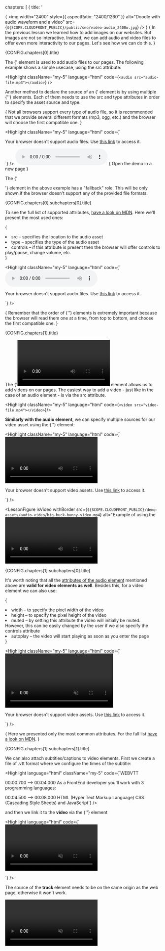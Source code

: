   chapters: [
    {
      title: '<audio> element',
      id: 'audio-element',
      subchapters: [{
        title: 'Attributes for <audio> element',
        id: 'atributele-elementului-audio',
      }],
    },
    {
      title: '<video> element',
      id: 'video-element',
      subchapters: [{
        title: 'Attributes for <video> element',
        id: 'atributele-elementului-video',
      }, {
        title: 'Subtitles or Captions',
        id: 'subtitles-captions',
      }],
    },
  ],
};

{<LessonCover>
  <img
    width="2400"
    style={{ aspectRatio: "2400/1260" }}
    alt="Doodle with audio waveform and a video"
    src={`${SCOPE.CLOUDFRONT_PUBLIC}/public/seo/video-audio_2400w.jpg`}
  />
</LessonCover>}
{<LessonFirstSentence>
  In the previous lesson we learned how to add images on our websites. But images are not so interactive. Instead, we can add audio and video files to offer even more interactivity to our pages. Let's see how we can do this.
</LessonFirstSentence>}
<section>
  <LessonHeading as="h2" id={CONFIG.chapters[0].id}>
    {CONFIG.chapters[0].title}
  </LessonHeading>
   
   The <FormattedText as="strong">{'<audio>'}</FormattedText> element is used to add audio files to our pages. The following example shows a simple usecase, using the <FormattedText as="strong">src</FormattedText> attribute:
   
  <Highlight className="my-5" language="html" code={`<audio src="audio-file.mp3"></audio>`} />

  Another method to declare the source of an <FormattedText as="strong">{'<audio>'}</FormattedText> element is by using multiple <FormattedText as="strong">{'<source>'}</FormattedText> elements. Each of them needs to use the <FormattedText as="strong">src</FormattedText> and <FormattedText as="strong">type</FormattedText> attributes in order to specify the asset source and type.

  {<LessonTip>
    Not all browsers support every type of audio file, so it is recommended that we provide several different formats (mp3, ogg, etc.) and the browser will choose the first compatible one.
  </LessonTip>}

  <Highlight className="my-5" language="html" code={`<audio>
  <source src="audio-file.mp3" type="audio/mpeg" />
  <source src="audio-file.ogg" type="audio/ogg" />
  <p>
    Your browser doesn't support audio files.
    Use <a href="audio-file.mp3">this link</a> 
    to access it.
  </p>
</audio> 
`}
  />
 <DemoPreview>
    <audio style={{ border: '1px solid #000' }} controls className="mb-2">
    <source
      src={`${SCOPE.CLOUDFRONT_PUBLIC}/public/audio/audio-element-demo.m4a`}
      type="audio/mp4"/>
    <source
      src={`${SCOPE.CLOUDFRONT_PUBLIC}/public/audio/audio-element-demo.mp3`}
      type="audio/mpeg"/>
        Your browser doesn't support audio files. Use <a href={`${SCOPE.CLOUDFRONT_PUBLIC}/public/audio/audio-element-demo.m4a`}>this link</a> to access it.
    </audio>
    {<Link prefetch={false} target="_blank" className="d-block" href="/demo/html/audio">
      Open the demo in a new page
    </Link>} 
  </DemoPreview>
  
  The <FormattedText as="strong">{'<p>'}</FormattedText> element in the above example has a "fallback" role. This will be only shown if the browser doesn't support any of the provided file formats.
</section>

 <section>
  <LessonHeading as="h3" id={CONFIG.chapters[0].subchapters[0].id}>
    {CONFIG.chapters[0].subchapters[0].title}
  </LessonHeading>

  To see the full list of supported attributes, <a target="_blank" rel="noreferrer" href="https://developer.mozilla.org/en-US/docs/Web/HTML/Element/audio#attributes"> have a look on MDN</a>.
  Here we'll present the most used ones:

  {<List variant="bullets">
    <li className="mb-4"> 
      <FormattedText as="strong">src</FormattedText>  – specifies the location to the audio asset
    </li>
    <li className="mb-4">
      <FormattedText as="strong">type</FormattedText> – specifies the type of the audio asset
    </li>
    <li className="mb-4"> 
      <FormattedText as="strong">controls</FormattedText>  – if this attribute is present then the browser will offer controls to play/pause, change volume, etc.
    </li>
  </List>}

  <Highlight className="my-5" language="html" code={`<audio controls>
  <source src="audio-file.mp3" type="audio/mpeg" />

  <source src="audio-file.ogg" type="audio/ogg" />

   <p>
      Your browser doesn't support audio files.
      Use <a href="audio-file.mp3">this link</a> 
      to access it.
  </p>
</audio>
`}
/>
 
  {<LessonTip>
    Remember that the order of <FormattedText as="strong">{'<source>'}</FormattedText> elements is extremely important because the browser will read them one at a time, from top to bottom, and choose the first compatible one.
  </LessonTip>}
</section>

<section>
  <LessonHeading as="h2" id={CONFIG.chapters[1].id}>
    {CONFIG.chapters[1].title}
  </LessonHeading>

  The <FormattedText as="strong">{'<video>'}</FormattedText> element allows us to add videos on our pages. The easiest way to add a video - just like in the case of an audio element - is via the <FormattedText as="strong">src</FormattedText> attribute.

  <Highlight className="my-5" language="html" code={`<video src="video-file.mp4"></video>`}/>

  <strong>Similarly with the audio element</strong>, we can specify multiple sources for our video asset using the <FormattedText as="strong">{'<source>'}</FormattedText> element:

  <Highlight className="my-5" language="html" code={`<video>
  <source src="video-file.webm" type="video/webm" />
        
  <source src="video-file.mp4" type="video/mp4" />
        
  <p>
    Your browser doesn't support video assets.
    Use <a href="video-file.webm">this link</a> 
    to access it.
  </p>
</video>
`}
/>

  <LessonFigure isVideo withBorder src={`${SCOPE.CLOUDFRONT_PUBLIC}/demo-assets/audio-video/big-buck-bunny-video.mp4`} alt="Example of using the <video> element" demo="/demo/html/video" />
</section>

<section>
  <LessonHeading as="h3" id={CONFIG.chapters[1].subchapters[0].id}>
    {CONFIG.chapters[1].subchapters[0].title}
  </LessonHeading>

  It's worth noting that all the <a href={CONFIG.chapters[0].subchapters[0]}> attributes of the audio element</a> mentioned above are <strong>valid for video elements as well</strong>. Besides this, for a video element we can also use:

  {<List variant="bullets">
    <li className="mb-4"> <FormattedText as="strong">width</FormattedText> – to specify the pixel width of the video
    </li>
    <li className="mb-4"> <FormattedText as="strong">height</FormattedText> – to specify the pixel height of the video
    </li>
    <li className="mb-4"> <FormattedText as="strong">muted</FormattedText> – by setting this attribute the video will initially be muted. However, this can be easily changed by the user if we also specify the <FormattedText as="span">controls</FormattedText> attribute
    </li>
    <li> <FormattedText as="strong">autoplay</FormattedText> – the video will start playing as soon as you enter the page
    </li>
  </List>}

  <Highlight className="my-5" language="html" code={`<video controls muted autoplay width="350" height=”250”>

  <source src="video-file.webm" type="video/webm" />
  <source src="video-file.mp4" type="video/mp4" />
        
  <p>
    Your browser doesn't support video assets.
    Use <a href="video-file.webm">this link</a> 
    to access it.
  </p>
</video>
`}
/>

{<LessonTip> Here we presented only the most common attributes. For the full list <a target="_blank" href="https://developer.mozilla.org/en-US/docs/Web/HTML/Element/video#attributes" rel="noreferrer"> have a look on MDN</a>.
</LessonTip>}
</section>

<section>
  <LessonHeading as="h3" id={CONFIG.chapters[1].subchapters[1].id}>
    {CONFIG.chapters[1].subchapters[1].title}
  </LessonHeading>

  We can also attach subtitles/captions to video elements. First we create a file of <FormattedText>.vtt </FormattedText> format where we configure the times of the subtitle:

  <Highlight language="html" className="my-5" code={`WEBVTT

00:00.700 --> 00:04.000
As a FrontEnd developer you'll work with 3 programming languages:

00:04.500 --> 00:08.000
HTML (Hyper Text Markup Language)
CSS (Cascading Style Sheets)
and JavaScript`}
/>

  and then we link it to the <strong> video </strong> via the <FormattedText> {'<track>'} </FormattedText> element

  <Highlight language="html" code={`<video muted autoplay controls>
  
  <source 
    type="video/mp4"
    src="https://d3tycb976jpudc.cloudfront.net/public/video/video-element-demo.mp4"  
  />
  
  <track default srclang="en" src="/video/captions.vtt" />

</video>
`}
/>

  <LessonTip> The source of the <strong> track </strong> element needs to be on the same origin as the web page, otherwise it won't work. </LessonTip>

  <video muted autoPlay controls loop className="max-w-full">
    <source
      src={`${SCOPE.CLOUDFRONT_PUBLIC}/public/video/video-element-demo.mp4`}
      type="video/mp4"
    />

    <source
      src={`${SCOPE.CLOUDFRONT_PUBLIC}/public/video/video-element-demo.mkv`}
      type="video/x-matroska"
    />

    <track
      default
      srcLang="en"
      src="/video/captions.vtt"
    />
  </video>

</section>
